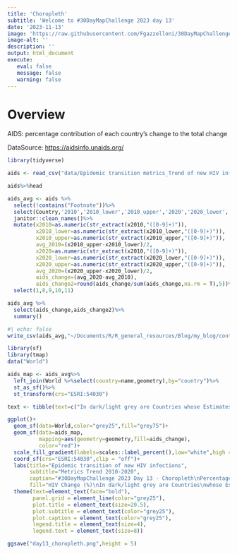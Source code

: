 ```yaml
---
title: 'Choropleth'
subtitle: 'Welcome to #30DayMapChallenge 2023 day 13'
date: '2023-11-13'
image: 'https://raw.githubusercontent.com/Fgazzelloni/30DayMapChallenge/master/2023/day13_choropleth/day13_choropleth.png'
image-alt: ''
description: ''
output: html_document
execute: 
   eval: false
   message: false
   warning: false
---
```


# Overview

AIDS: percentage contribution of each country's change to the total change

DataSource: <https://aidsinfo.unaids.org/>

```r
library(tidyverse)
```

```r
aids <- read_csv("data/Epidemic transition metrics_Trend of new HIV infections.csv")

aids%>%head
```



```r
aids_avg <- aids %>%
  select(!contains("Footnote"))%>%
  select(Country,'2010','2010_lower','2010_upper','2020','2020_lower','2020_upper')%>%
  janitor::clean_names()%>%
  mutate(x2010=as.numeric(str_extract(x2010,"([0-9]+)")),
         x2010_lower=as.numeric(str_extract(x2010_lower,"([0-9]+)")),
         x2010_upper=as.numeric(str_extract(x2010_upper,"([0-9]+)")),
         avg_2010=(x2010_upper-x2010_lower)/2,
         x2020=as.numeric(str_extract(x2010,"([0-9]+)")),
         x2020_lower=as.numeric(str_extract(x2020_lower,"([0-9]+)")),
         x2020_upper=as.numeric(str_extract(x2020_upper,"([0-9]+)")),
         avg_2020=(x2020_upper-x2020_lower)/2,
         aids_change=(avg_2020-avg_2010),
         aids_change2=round(aids_change/sum(aids_change,na.rm = T),5))%>%
  select(1,8,9,10,11)

aids_avg %>%
  select(aids_change,aids_change2)%>%
  summary()
```

```r
#| echo: false
write_csv(aids_avg,"~/Documents/R/R_general_resources/Blog/my_blog/content/blog/data_visualization/hiv/data/aids_avg.csv")
```

```r
library(sf)
library(tmap)
data("World")

aids_map <- aids_avg%>%
  left_join(World %>%select(country=name,geometry),by="country")%>%
  st_as_sf()%>%
  st_transform(crs="ESRI:54030")
```


```r
text <- tibble(text=c("In dark/light grey are Countries whose Estimates were not available at the time of publication"))
```



```r
ggplot()+
  geom_sf(data=World,color="grey25",fill="grey75")+
  geom_sf(data=aids_map,
          mapping=aes(geometry=geometry,fill=aids_change),
          color="red")+
  scale_fill_gradient(labels=scales::label_percent(),low="white",high = "red")+
  coord_sf(crs="ESRI:54030",clip = "off")+
  labs(title="Epidemic transition of new HIV infections",
       subtitle="Metrics Trend 2010-2020",
       caption="#30DayMapChallenge 2023 Day 13 - Choropleth\nPercentage contribution of each country's change to the total change\nDataSource: Global data on HIV epidemiology and response (aidsinfo.unaids.org)\nMap: @fgazzelloni",
       fill="HIV Change (%)\nIn dark/light grey are Countries\nwhose Estimates were not available\nat the time of publication\nProj:ESRI:54030")+
  theme(text=element_text(face="bold"),
        panel.grid = element_line(color="grey25"),
        plot.title = element_text(size=20.5),
        plot.subtitle = element_text(color="grey25"),
        plot.caption = element_text(color="grey25"),
        legend.title = element_text(size=4),
        legend.text = element_text(size=8))
```

```r
ggsave("day13_choropleth.png",height = 5)
```







